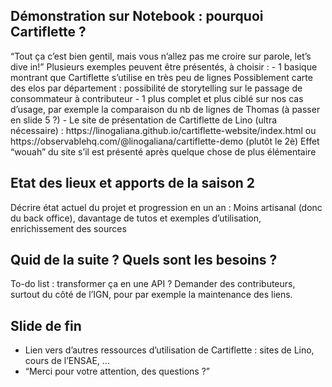 ## Démonstration sur Notebook : pourquoi Cartiflette ?

"Tout ça c'est bien gentil, mais vous n'allez pas me croire sur parole, let's dive in!"
Plusieurs exemples peuvent être présentés, à choisir :
- 1 basique montrant que Cartiflette s'utilise en très peu de lignes
    Possiblement carte des elos par département : possibilité de storytelling sur le passage de consommateur à contributeur
- 1 plus complet et plus ciblé sur nos cas d'usage, par exemple la comparaison du nb de lignes de Thomas (à passer en slide 5 ?)
- Le site de présentation de Cartiflette de Lino (ultra nécessaire) :
    https://linogaliana.github.io/cartiflette-website/index.html ou https://observablehq.com/@linogaliana/cartiflette-demo (plutôt le 2è)
Effet "wouah" du site s'il est présenté après quelque chose de plus élémentaire

## Etat des lieux et apports de la saison 2

Décrire état actuel du projet et progression en un an :
    Moins artisanal (donc du back office), davantage de tutos et exemples d'utilisation, enrichissement des sources

## Quid de la suite ? Quels sont les besoins ?

To-do list : transformer ça en une API ?
Demander des contributeurs, surtout du côté de l'IGN, pour par exemple la maintenance des liens.

## Slide de fin

- Lien vers d'autres ressources d'utilisation de Cartiflette : sites de Lino, cours de l'ENSAE, ...
- "Merci pour votre attention, des questions ?"
